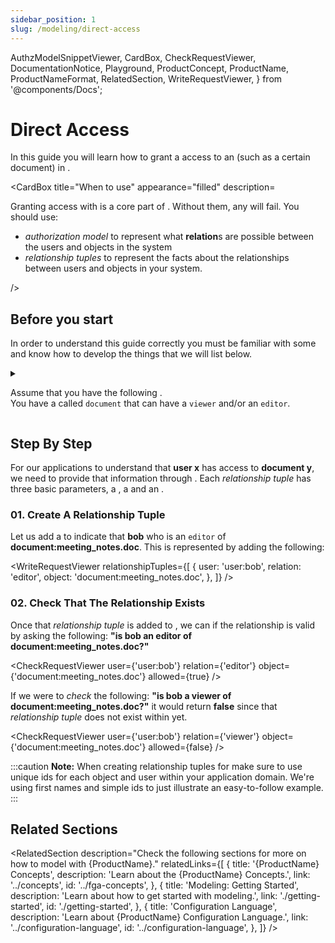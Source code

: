 ```yaml
---
sidebar_position: 1
slug: /modeling/direct-access
---
```


  AuthzModelSnippetViewer,
  CardBox,
  CheckRequestViewer,
  DocumentationNotice,
  Playground,
  ProductConcept,
  ProductName,
  ProductNameFormat,
  RelatedSection,
  WriteRequestViewer,
} from '@components/Docs';

# Direct Access

<DocumentationNotice />

In this guide you will learn how to grant a <ProductConcept section="what-is-a-user" linkName="user" /> access to an <ProductConcept section="what-is-an-object" linkName="object" /> (such as a certain document) in <ProductName format={ProductNameFormat.ProductLink}/>.

<CardBox title="When to use" appearance="filled" description=<div>

Granting access with _<ProductConcept section="what-is-a-relationship-tuple" linkName="relationship tuple" />_ is a core part of <ProductName format={ProductNameFormat.ShortForm}/>. Without them, any _<ProductConcept section="what-is-a-check-request" linkName="checks" />_ will fail. You should use:

- _authorization model_ to represent what **relation**s are possible between the users and objects in the system
- _relationship tuples_ to represent the facts about the relationships between users and objects in your system.

</div> />

## Before you start

In order to understand this guide correctly you must be familiar with some <ProductConcept/> and know how to develop the things that we will list below.

<details>
<summary>

Assume that you have the following <ProductConcept section="what-is-an-authorization-model" linkName="authorization model" />.<br />
You have a <ProductConcept section="what-is-a-type" linkName="type" /> called `document` that can have a `viewer` and/or an `editor`.

</summary>

<AuthzModelSnippetViewer
  configuration={{
    type_definitions: [
      {
        type: 'user',
      },
      {
        type: 'document',
        relations: {
          viewer: {
            this: {},
          },
          editor: {
            this: {},
          },
        },
      },
    ],
  }}
/>

<hr />

In addition, you will need to know the following:

### <ProductName format={ProductNameFormat.ShortForm}/> Concepts

- A <ProductConcept section="what-is-a-type" linkName="Type" />: a class of objects that have similar characteristics
- A <ProductConcept section="what-is-a-user" linkName="User" />: an entity in the system that can be related to an object
- A <ProductConcept section="what-is-a-relation" linkName="Relation" />: is a string defined in the type definition of an authorization model that defines the possibility of a relationship between an object of the same type as the type definition and a user in the system
- An <ProductConcept section="what-is-an-object" linkName="Object" />: represents an entity in the system. Users' relationships to it can be define through relationship tuples and the authorization model
- A <ProductConcept section="what-is-a-relationship-tuple" linkName="Relationship Tuple" />: a grouping consisting of a user, a relation and an object stored in <ProductName format={ProductNameFormat.ShortForm}/>

</details>

<Playground />

## Step By Step

For our applications to understand that **user x** has access to **document y**, we need to provide <ProductName format={ProductNameFormat.LongForm}/> that information through _<ProductConcept section="what-is-a-relationship-tuple" linkName="relationship tuples" />_.
Each _relationship tuple_ has three basic parameters, a **<ProductConcept section="what-is-a-user" linkName="user" />**, a **<ProductConcept section="what-is-a-relation" linkName="relation" />** and an **<ProductConcept section="what-is-an-object" linkName="object" />**.

### 01. Create A Relationship Tuple

Let us add a _<ProductConcept section="what-is-a-relationship-tuple" linkName="relationship tuple" />_ to indicate that **bob** who is an `editor` of **document:meeting_notes.doc**. This is represented by adding the following:

<WriteRequestViewer
  relationshipTuples={[
    {
      user: 'user:bob',
      relation: 'editor',
      object: 'document:meeting_notes.doc',
    },
  ]}
/>

### 02. Check That The Relationship Exists

Once that _relationship tuple_ is added to <ProductName format={ProductNameFormat.ShortForm} />, we can _<ProductConcept section="what-is-a-check-request" linkName="check" />_ if the relationship is valid by asking the following: **"is bob an editor of document:meeting_notes.doc?"**

<CheckRequestViewer user={'user:bob'} relation={'editor'} object={'document:meeting_notes.doc'} allowed={true} />

If we were to _check_ the following: **"is bob a viewer of document:meeting_notes.doc?"** it would return **false** since that _relationship tuple_ does not exist within <ProductName format={ProductNameFormat.ShortForm}/> yet.

<CheckRequestViewer user={'user:bob'} relation={'viewer'} object={'document:meeting_notes.doc'} allowed={false} />

:::caution
**Note:** When creating relationship tuples for <ProductName format={ProductNameFormat.LongForm}/> make sure to use unique ids for each object and user within your application domain. We're using first names and simple ids to just illustrate an easy-to-follow example.
:::

## Related Sections

<RelatedSection
  description="Check the following sections for more on how to model with {ProductName}."
  relatedLinks={[
    {
      title: '{ProductName} Concepts',
      description: 'Learn about the {ProductName} Concepts.',
      link: '../concepts',
      id: '../fga-concepts',
    },
    {
      title: 'Modeling: Getting Started',
      description: 'Learn about how to get started with modeling.',
      link: './getting-started',
      id: './getting-started',
    },
    {
      title: 'Configuration Language',
      description: 'Learn about {ProductName} Configuration Language.',
      link: '../configuration-language',
      id: '../configuration-language',
    },
  ]}
/>
